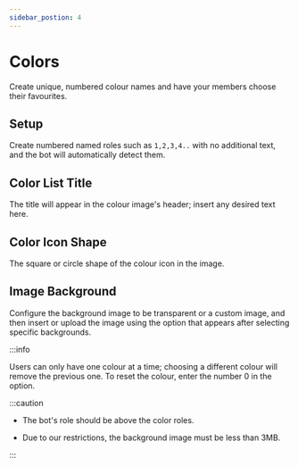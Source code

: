 ```yaml
---
sidebar_postion: 4
---
```


# Colors

Create unique, numbered colour names and have your members choose their favourites.

## Setup 

Create numbered named roles such as `1,2,3,4..` with no additional text, and the bot will automatically detect them.

## Color List Title 

The title will appear in the colour image's header; insert any desired text here.

## Color Icon Shape

The square or circle shape of the colour icon in the image.

## Image Background

Configure the background image to be transparent or a custom image, and then insert or upload the image using the option that appears after selecting specific backgrounds.

:::info

Users can only have one colour at a time; choosing a different colour will remove the previous one. To reset the colour, enter the number 0 in the option.

:::caution

- The bot's role should be above the color roles.

- Due to our restrictions, the background image must be less than 3MB.

:::

